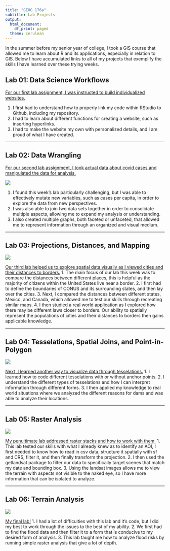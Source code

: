 ```yaml
---
title: "GEOG 176a"
subtitle: Lab Projects
output:
  html_document:
    df_print: paged
  theme: cerulean
---
```


In the summer before my senior year of college, I took a GIS course that allowed me to learn about R and its applications, especially in relation to GIS. Below I have accumulated links to all of my projects that exemplify the skills I have learned over these trying weeks. 

## Lab 01: Data Science Workflows

[For our first lab assignment, I was instructed to build individualized websites.](https://aineroonan.github.io/)

1. I first had to understand how to properly link my code within RStudio to Github, including my repository. 
2. I had to learn about different functions for creating a website, such as inserting hyperlinks. 
3. I had to make the website my own with personalized details, and I am proud of what I have created.

****

## Lab 02: Data Wrangling

[For our second lab assignment, I took actual data about covid cases and manipulated the data for analysis.](https://aineroonan.github.io/geog-176A-labs/lab-02.html)

![](./img/lab-01.png)

1. I found this week's lab particularly challenging, but I was able to effectively mutate new variables, such as cases per capita, in order to explore the data from new perspectives. 
2. I was also able to join two data sets together in order to consolidate multiple aspects, allowing me to expand my analysis or understanding. 
3. I also created multiple graphs, both faceted or unfaceted, that allowed me to represent information through an organized and visual medium. 

**** 

## Lab 03: Projections, Distances, and Mapping

![](./img/lab-03.png)


[Our third lab helped us to explore spatial data visually as I viewed cities and their distances to borders.](https://aineroonan.githib.io/geog-176A-labs/lab-03.html)
1. The main focus of our lab this week was to compare the distances between different places, this is helpful as the majority of citizens within the United States live near a border. 
2. I first had to define the boundaries of CONUS and its surrounding states, and then lay over the cities. 
3. Next, I compared the distances between different states, Mexico, and Canada, which allowed me to test our skills through recreating similar maps. 
4. I then studied a real world application as I explored how there may be different laws closer to borders. Our ability to spatially represent the populations of cities and their distances to borders then gains applicable knowledge. 

****

## Lab 04: Tesselations, Spatial Joins, and Point-in-Polygon

![](./img/lab-04.png)

[Next, I learned another way to visualize data through tesselations.](https://aineroonan.githib.io/geog-176A-labs/lab-04.html)
1. I learned how to code different tesselations with or without anchor points. 
2. I understand the different types of tesselations and how I can interpret information through different forms. 
3. I then applied my knowledge to real world situations where we analyzed the different reasons for dams and was able to analyze their locations. 

**** 

## Lab 05: Raster Analysis

![](./img/lab-05.png)

[My penultimate lab addressed raster stacks and how to work with them.](https://aineroonan.github.io/geog-176A-labs/lab-05.html)
1. This lab tested our skills with what I already knew as to identify an AOI, I first needed to know how to read in csv data, structure it spatially with sf and CRS, filter it, and then finally transform the projection. 
2. I then used the getlandsat package to filter our data to specifically target scenes that match my date and bounding box. 
3. Using the landsat images allows me to view the terrain with aspects not visible to the naked eye, so I have more information that can be isolated to analyze. 

**** 

## Lab 06: Terrain Analysis

![](./img/lab-06.png)

[My final lab!](https://aineroonan.github.io/geog-176A-labs/lab-06.html)
1. I had a lot of difficulties with this lab and it's code, but I did my best to work through the issues to the best of my ability. 
2. We first had to find the flood data and then filter it to a form that is conducive to my desired form of analysis. 
3. This lab taught me how to analyze flood risks by running simple raster analysis that give a lot of depth.  


